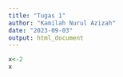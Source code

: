 ```yaml
---
title: "Tugas 1"
author: "Kamilah Nurul Azizah"
date: "2023-09-03"
output: html_document
---
```


```r
x<-2
x
```

